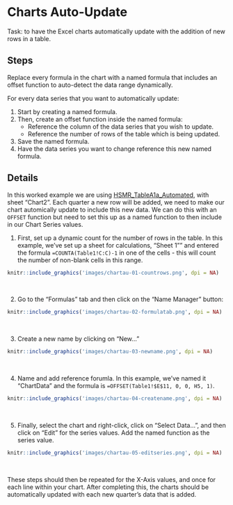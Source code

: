 # Charts Auto-Update

Task: to have the Excel charts automatically update with the addition of new rows in a table.


## Steps {-}

Replace every formula in the chart with a named formula that includes an offset function to auto-detect the data range dynamically.

For every data series that you want to automatically update:

1. Start by creating a named formula.
2. Then, create an offset function inside the named formula:
    * Reference the column of the data series that you wish to update.
    * Reference the number of rows of the table which is being updated.
3. Save the named formula.
4. Have the data series you want to change reference this new named formula.


## Details {-}

In this worked example we are using [HSMR_TableA1a_Automated](https://github.com/NHS-NSS-transforming-publications/automating-excel/raw/master/HSMR_TableA1a_automated.xlsm), with sheet "Chart2". Each quarter a new row will be added, we need to make our chart automically update to include this new data. We can do this with an `OFFSET` function but need to set this up as a named function to then include in our Chart Series values.

1. First, set up a dynamic count for the number of rows in the table. In this example, we've set up a sheet for calculations, "Sheet 1"" and entered the formula `=COUNTA(Table1!C:C)-1` in one of the cells - this will count the number of non-blank cells in this range.

```r
knitr::include_graphics('images/chartau-01-countrows.png', dpi = NA)
```
&nbsp;

2. Go to the "Formulas" tab and then click on the "Name Manager" button:

```r
knitr::include_graphics('images/chartau-02-formulatab.png', dpi = NA)
```
&nbsp;

3. Create a new name by clicking on "New..."

```r
knitr::include_graphics('images/chartau-03-newname.png', dpi = NA)
```
&nbsp;

4. Name and add reference forumla. In this example, we've named it "ChartData" and the formula is `=OFFSET(Table1!$E$11, 0, 0, H5, 1)`.

```r
knitr::include_graphics('images/chartau-04-createname.png', dpi = NA)
```
&nbsp;

5. Finally, select the chart and right-click, click on "Select Data...", and then click on "Edit" for the series values. Add the named function as the series value.

```r
knitr::include_graphics('images/chartau-05-editseries.png', dpi = NA)
```
&nbsp;

These steps should then be repeated for the X-Axis values, and once for each line within your chart. After completing this, the charts should be automatically updated with each new quarter's data that is added.